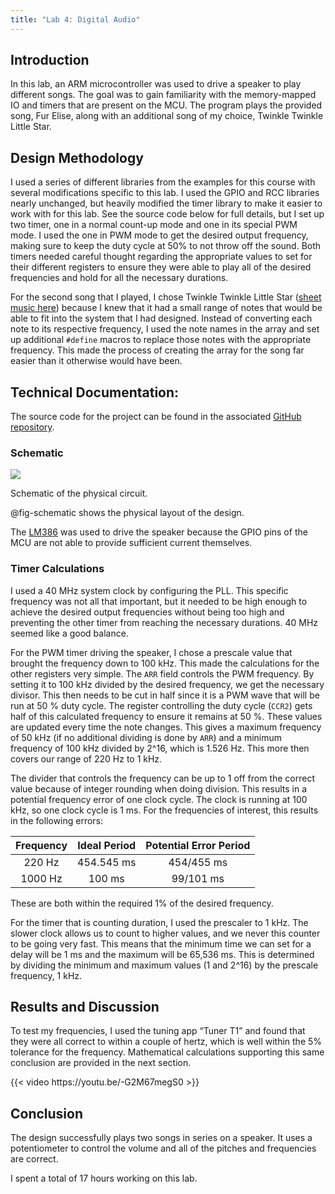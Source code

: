 ```yaml
---
title: "Lab 4: Digital Audio"
---
```




## Introduction

In this lab, an ARM microcontroller was used to drive a speaker to play different songs. The goal was to gain familiarity with the memory-mapped IO and timers that are present on the MCU. The program plays the provided song, Fur Elise, along with an additional song of my choice, Twinkle Twinkle Little Star.

## Design Methodology

I used a series of different libraries from the examples for this course with several modifications specific to this lab. I used the GPIO and RCC libraries nearly unchanged, but heavily modified the timer library to make it easier to work with for this lab. See the source code below for full details, but I set up two timer, one in a normal count-up mode and one in its special PWM mode. I used the one in PWM mode to get the desired output frequency, making sure to keep the duty cycle at 50% to not throw off the sound. Both timers needed careful thought regarding the appropriate values to set for their different registers to ensure they were able to play all of the desired frequencies and hold for all the necessary durations.

For the second song that I played, I chose Twinkle Twinkle Little Star ([sheet music here](https://musescore.com/user/29786779/scores/5246287)) because I knew that it had a small range of notes that would be able to fit into the system that I had designed. Instead of converting each note to its respective frequency, I used the note names in the array and set up additional `#define` macros to replace those notes with the appropriate frequency. This made the process of creating the array for the song far easier than it otherwise would have been.

## Technical Documentation:

The source code for the project can be found in the associated [GitHub repository](https://github.com/jordancarlin/e155-lab4).

### Schematic
::: {#fig-schematic}
![](images/schematic.png)

Schematic of the physical circuit.
:::

@fig-schematic shows the physical layout of the design.

The [LM386](https://www.ti.com/lit/ds/symlink/lm386.pdf#page265) was used to drive the speaker because the GPIO pins of the MCU are not able to provide sufficient current themselves.

### Timer Calculations

I used a 40 MHz system clock by configuring the PLL. This specific frequency was not all that important, but it needed to be high enough to achieve the desired output frequencies without being too high and preventing the other timer from reaching the necessary durations. 40 MHz seemed like a good balance.

For the PWM timer driving the speaker, I chose a prescale value that brought the frequency down to 100 kHz. This made the calculations for the other registers very simple. The `ARR` field controls the PWM frequency. By setting it to 100 kHz divided by the desired frequency, we get the necessary divisor. This then needs to be cut in half since it is a PWM wave that will be run at 50 % duty cycle. The register controlling the duty cycle (`CCR2`) gets half of this calculated frequency to ensure it remains at 50 %. These values are updated every time the note changes. This gives a maximum frequency of 50 kHz (if no additional dividing is done by `ARR`) and a minimum frequency of 100 kHz divided by 2^16, which is 1.526 Hz. This more then covers our range of 220 Hz to 1 kHz.

The divider that controls the frequency can be up to 1 off from the correct value because of integer rounding when doing division. This results in a potential frequency error of one clock cycle. The clock is running at 100 kHz, so one clock cycle is 1 ms. For the frequencies of interest, this results in the following errors:

| Frequency | Ideal Period | Potential Error Period |
|:----:|:----:|:----:|
| 220 Hz | 454.545 ms | 454/455 ms |
| 1000 Hz | 100 ms | 99/101 ms |

These are both within the required 1% of the desired frequency.

For the timer that is counting duration, I used the prescaler to 1 kHz. The slower clock allows us to count to higher values, and we never this counter to be going very fast. This means that the minimum time we can set for a delay will be 1 ms and the maximum will be 65,536 ms. This is determined by dividing the minimum and maximum values (1 and 2^16) by the prescale frequency, 1 kHz.


## Results and Discussion

To test my frequencies, I used the tuning app "Tuner T1" and found that they were all correct to within a couple of hertz, which is well within the 5% tolerance for the frequency. Mathematical calculations supporting this same conclusion are provided in the next section.

{{< video https://youtu.be/-G2M67megS0 >}}

## Conclusion

The design successfully plays two songs in series on a speaker. It uses a potentiometer to control the volume and all of the pitches and frequencies are correct.

I spent a total of 17 hours working on this lab.
